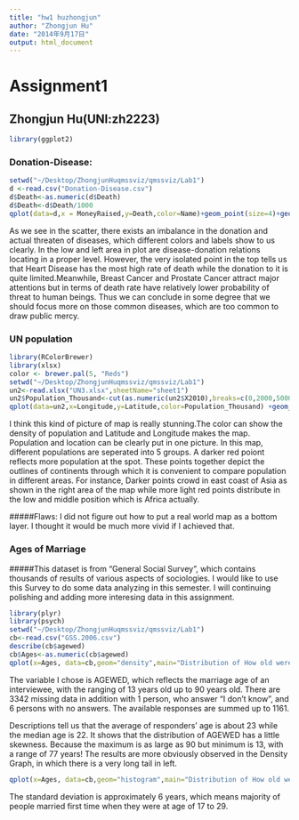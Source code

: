 ```yaml
---
title: "hw1 huzhongjun"
author: "Zhongjun Hu"
date: "2014年9月17日"
output: html_document
---
```

# Assignment1 
## Zhongjun Hu(UNI:zh2223)
```r
library(ggplot2)
```
### Donation-Disease:
```r
setwd("~/Desktop/ZhongjunHuqmssviz/qmssviz/Lab1")
d <-read.csv("Donation-Disease.csv")
d$Death<-as.numeric(d$Death)
d$Death<-d$Death/1000
qplot(data=d,x = MoneyRaised,y=Death,color=Name)+geom_point(size=4)+geom_text(aes(label=Name),vjust=-0.7,hjust=0.3,size=4)
```

As we see in the scatter, there exists an imbalance in the donation and actual threaten of diseases, which different colors and labels show to us clearly. In the low and left area in plot are disease-donation relations locating in a proper level. However, the very isolated point in the top tells us that Heart Disease has the most high rate of death while the donation to it is quite limited.Meanwhile, Breast Cancer and Prostate Cancer attract major attentions but in terms of death rate have relatively lower probability of threat to human beings. Thus we can conclude in some degree that we should focus more on those common diseases, which are too common to draw public mercy. 

### UN population
```r
library(RColorBrewer)
library(xlsx)
color <- brewer.pal(5, "Reds")
setwd("~/Desktop/ZhongjunHuqmssviz/qmssviz/Lab1")
un2<-read.xlsx("UN3.xlsx",sheetName="sheet1")
un2$Population_Thousand<-cut(as.numeric(un2$X2010),breaks=c(0,2000,5000,10000,20000,Inf),labels=c("<2000","2000~5000","5000~10000","10000~15000",">15000"))
qplot(data=un2,x=Longitude,y=Latitude,color=Population_Thousand) +geom_point(size=4) +scale_color_manual(values=color)

```

I think this kind of picture of map is really stunning.The color can show the density of population and Latitude and Longitude makes the map. Population and location can be clearly put in one picture. In this map, different populations are seperated into 5 groups. A darker red poiont reflects more population at the spot. These points together depict the outlines of continents through which it is convenient to compare population in different areas. For instance, Darker points crowd in east coast of Asia as shown in the right area of the map while more light red points distribute in the low and middle position which is Africa actually.

#####Flaws: I did not figure out how to put a real world map as a bottom layer. I thought it would be much more vivid if I achieved that.

### Ages of Marriage
#####This dataset is from "General Social Survey", which contains thousands of results of various aspects of sociologies. I would like to use this Survey to do some data analyzing in this semester. I will continuing polishing and adding more interesing data in this assignment.
```r
library(plyr)
library(psych)
setwd("~/Desktop/ZhongjunHuqmssviz/qmssviz/Lab1")
cb<-read.csv("GSS.2006.csv")
describe(cb$agewed)
cb$Ages<-as.numeric(cb$agewed)
qplot(x=Ages, data=cb,geom="density",main="Distribution of How old were you when first married")
```

The variable I chose is AGEWED, which reflects the marriage age of an interviewee, with the ranging of 13 years old up to 90 years old. There are 3342 missing data in addition with 1 person, who answer “I don't know”, and 6 persons with no answers. The available responses are summed up to 1161. 

Descriptions tell us that the average of responders’ age is about 23 while the median age is 22. It shows that the distribution of AGEWED has a little skewness. Because the maximum is as large as 90 but minimum is 13, with a range of 77 years! The results are more obviously observed in the Density Graph, in which there is a very long tail in left.

```r
qplot(x=Ages, data=cb,geom="histogram",main="Distribution of How old were you when first married")
```

The standard deviation is approximately 6 years, which means majority of people married first time when they were at age of 17 to 29. 